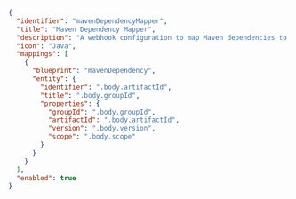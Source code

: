 ```json showLineNumbers
{
  "identifier": "mavenDependencyMapper",
  "title": "Maven Dependency Mapper",
  "description": "A webhook configuration to map Maven dependencies to Glint",
  "icon": "Java",
  "mappings": [
    {
      "blueprint": "mavenDependency",
      "entity": {
        "identifier": ".body.artifactId",
        "title": ".body.groupId",
        "properties": {
          "groupId": ".body.groupId",
          "artifactId": ".body.artifactId",
          "version": ".body.version",
          "scope": ".body.scope"
        }
      }
    }
  ],
  "enabled": true
}
```
